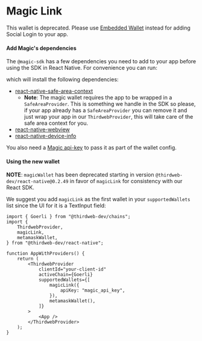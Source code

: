 
<WalletsBreadcrumb name="Magic Link" slug="magiclink" />

# Magic Link

<Callout variant="warning" title='Deprecated'>

This wallet is deprecated. Please use [Embedded Wallet](/react-native/v4/wallets/embedded-wallet/overview) instead for adding Social Login to your app.

</Callout>

#### Add Magic's dependencies

The `@magic-sdk` has a few dependencies you need to add to your app before using the SDK in React Native. For convenience you can run:

<InstallTabs
	npm="npm i react-native-safe-area-context@4.5.3 react-native-webview react-native-device-info"
	yarn="yarn add react-native-safe-area-context@4.5.3 react-native-webview react-native-device-info"
	pnpm="pnpm i react-native-safe-area-context@4.5.3 react-native-webview react-native-device-info"
/>

which will install the following dependencies:

- [react-native-safe-area-context](https://www.npmjs.com/package/react-native-safe-area-context?ref=blog.thirdweb.com)
  - **Note**: The magic wallet requires the app to be wrapped in a `SafeAreaProvider`. This is something we handle in the SDK so please, if your app already has a `SafeAreaProvider` you can remove it and just wrap your app in our `ThirdwebProvider`, this will take care of the safe area context for you.
- [react-native-webview](https://www.npmjs.com/package/react-native-webview?ref=blog.thirdweb.com)
- [react-native-device-info](https://www.npmjs.com/package/react-native-device-info?ref=blog.thirdweb.com)

You also need a [Magic api-key](https://dashboard.magic.link/signup?ref=blog.thirdweb.com) to pass it as part of the wallet config.

#### Using the new wallet

**NOTE**: `magicWallet` has been deprecated starting in version `@thirdweb-dev/react-native@0.2.49` in favor of `magicLink` for consistency with our React SDK.

We suggest you add `magicLink` as the first wallet in your `supportedWallets` list since the UI for it is a TextInput field:

```tsx
import { Goerli } from "@thirdweb-dev/chains";
import {
	ThirdwebProvider,
	magicLink,
	metamaskWallet,
} from "@thirdweb-dev/react-native";

function AppWithProviders() {
	return (
		<ThirdwebProvider
			clientId="your-client-id"
			activeChain={Goerli}
			supportedWallets={[
				magicLink({
					apiKey: "magic_api_key",
				}),
				metamaskWallet(),
			]}
		>
			<App />
		</ThirdwebProvider>
	);
}
```
